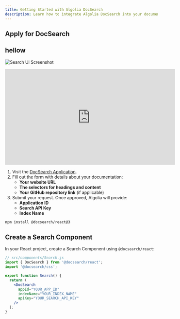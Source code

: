 ```yaml
---
title: Getting Started with Algolia DocSearch
description: Learn how to integrate Algolia DocSearch into your documentation.
---
```


## Apply for DocSearch
## hellow
![Search UI Screenshot](/images/ss.png)

<iframe 
  width="560" 
  height="315" 
  src="https://www.youtube.com/embed/rpzp5yRMKzQ?si=ZsP1Y9d0Z0du1V9t" 
  title="YouTube video player" 
  frameborder="0" 
  allow="accelerometer; autoplay; clipboard-write; encrypted-media; gyroscope; picture-in-picture" 
  allowfullscreen
></iframe>


1. Visit the [DocSearch Application](https://docsearch.algolia.com/apply/).
2. Fill out the form with details about your documentation:
   - **Your website URL**
   - **The selectors for headings and content**
   - **Your GitHub repository link** (if applicable)
3. Submit your request. Once approved, Algolia will provide:
   - **Application ID**
   - **Search API Key**
   - **Index Name**



```sh
npm install @docsearch/react@3
```

## Create a Search Component
In your React project, create a Search Component using `@docsearch/react`:

```jsx
// src/components/Search.js
import { DocSearch } from '@docsearch/react';
import '@docsearch/css';

export function Search() {
  return (
    <DocSearch
      appId="YOUR_APP_ID"
      indexName="YOUR_INDEX_NAME"
      apiKey="YOUR_SEARCH_API_KEY"
    />
  );
}
```
